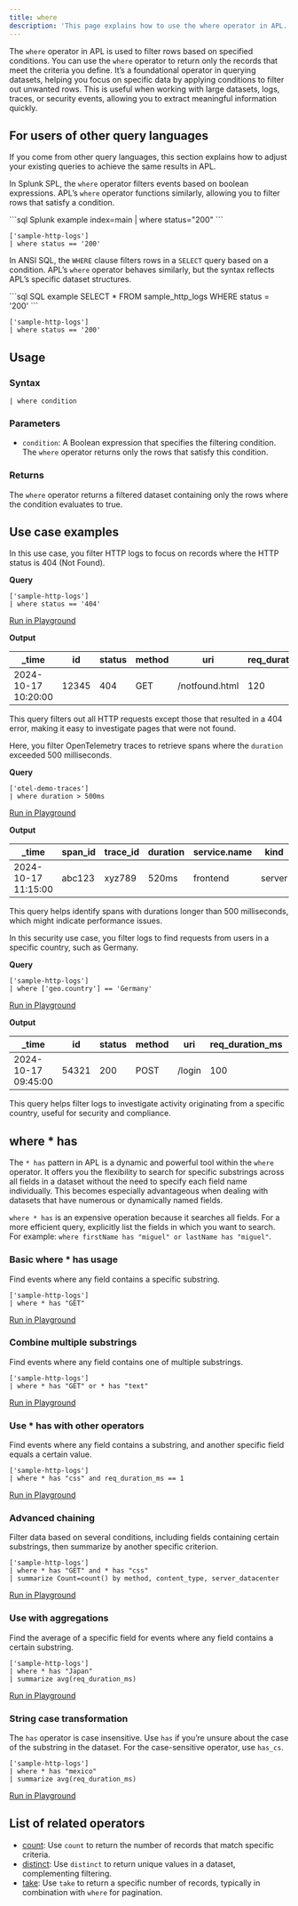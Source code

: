 ```yaml
---
title: where
description: 'This page explains how to use the where operator in APL.'
---
```


The `where` operator in APL is used to filter rows based on specified conditions. You can use the `where` operator to return only the records that meet the criteria you define. It’s a foundational operator in querying datasets, helping you focus on specific data by applying conditions to filter out unwanted rows. This is useful when working with large datasets, logs, traces, or security events, allowing you to extract meaningful information quickly.

## For users of other query languages

If you come from other query languages, this section explains how to adjust your existing queries to achieve the same results in APL.

<AccordionGroup>
<Accordion title="Splunk SPL users">

In Splunk SPL, the `where` operator filters events based on boolean expressions. APL’s `where` operator functions similarly, allowing you to filter rows that satisfy a condition.

<CodeGroup>
```sql Splunk example
index=main | where status="200"
```

```kusto APL equivalent
['sample-http-logs']
| where status == '200'
```
</CodeGroup>

</Accordion>
<Accordion title="ANSI SQL users">

In ANSI SQL, the `WHERE` clause filters rows in a `SELECT` query based on a condition. APL’s `where` operator behaves similarly, but the syntax reflects APL’s specific dataset structures.

<CodeGroup>
```sql SQL example
SELECT * FROM sample_http_logs WHERE status = '200'
```

```kusto APL equivalent
['sample-http-logs']
| where status == '200'
```
</CodeGroup>

</Accordion>
</AccordionGroup>

## Usage

### Syntax

```kusto
| where condition
```

### Parameters

- `condition`: A Boolean expression that specifies the filtering condition. The `where` operator returns only the rows that satisfy this condition.

### Returns

The `where` operator returns a filtered dataset containing only the rows where the condition evaluates to true.

## Use case examples

<Tabs>
<Tab title="Log analysis">

In this use case, you filter HTTP logs to focus on records where the HTTP status is 404 (Not Found).

**Query**

```kusto
['sample-http-logs']
| where status == '404'
```

[Run in Playground](https://play.axiom.co/axiom-play-qf1k/explorer?initForm=%7B%22apl%22%3A%22%5B'sample-http-logs'%5D%20%7C%20where%20status%20%3D%3D%20'404'%22%7D)

**Output**

| _time              | id   | status | method | uri           | req_duration_ms | geo.city  | geo.country |
|--------------------|------|--------|--------|---------------|-----------------|-----------|-------------|
| 2024-10-17 10:20:00| 12345| 404    | GET    | /notfound.html| 120             | Seattle   | US          |

This query filters out all HTTP requests except those that resulted in a 404 error, making it easy to investigate pages that were not found.

</Tab>
<Tab title="OpenTelemetry traces">

Here, you filter OpenTelemetry traces to retrieve spans where the `duration` exceeded 500 milliseconds.

**Query**

```kusto
['otel-demo-traces']
| where duration > 500ms
```

[Run in Playground](https://play.axiom.co/axiom-play-qf1k/explorer?initForm=%7B%22apl%22%3A%22%5B'otel-demo-traces'%5D%20%7C%20where%20duration%20%3E%20500ms%22%7D)

**Output**

| _time              | span_id  | trace_id | duration | service.name      | kind    | status_code |
|--------------------|----------|----------|----------|-------------------|---------|-------------|
| 2024-10-17 11:15:00| abc123   | xyz789   | 520ms    | frontend           | server  | OK          |

This query helps identify spans with durations longer than 500 milliseconds, which might indicate performance issues.

</Tab>
<Tab title="Security logs">

In this security use case, you filter logs to find requests from users in a specific country, such as Germany.

**Query**

```kusto
['sample-http-logs']
| where ['geo.country'] == 'Germany'
```

[Run in Playground](https://play.axiom.co/axiom-play-qf1k/explorer?initForm=%7B%22apl%22%3A%22%5B'sample-http-logs'%5D%20%7C%20where%20%5B'geo.country'%5D%20%3D%3D%20'Germany'%22%7D)

**Output**

| _time              | id   | status | method | uri           | req_duration_ms | geo.city  | geo.country |
|--------------------|------|--------|--------|---------------|-----------------|-----------|-------------|
| 2024-10-17 09:45:00| 54321| 200    | POST   | /login        | 100             | Berlin    | Germany     |

This query helps filter logs to investigate activity originating from a specific country, useful for security and compliance.

</Tab>
</Tabs>

## where * has

The `* has` pattern in APL is a dynamic and powerful tool within the `where` operator. It offers you the flexibility to search for specific substrings across all fields in a dataset without the need to specify each field name individually. This becomes especially advantageous when dealing with datasets that have numerous or dynamically named fields.

`where * has` is an expensive operation because it searches all fields. For a more efficient query, explicitly list the fields in which you want to search. For example: `where firstName has "miguel" or lastName has "miguel"`. 

### Basic where * has usage

Find events where any field contains a specific substring.

```kusto
['sample-http-logs'] 
| where * has "GET"
```

[Run in Playground](https://play.axiom.co/axiom-play-qf1k/explorer?initForm=%7B%22apl%22%3A%22%5B%27sample-http-logs%27%5D%5Cn%7C%20where%20%2A%20has%20%5C%22GET%5C%22%22%7D&queryOptions=%7B%22quickRange%22%3A%2230d%22%7D)

### Combine multiple substrings

Find events where any field contains one of multiple substrings.

```kusto
['sample-http-logs'] 
| where * has "GET" or * has "text"
```

[Run in Playground](https://play.axiom.co/axiom-play-qf1k/explorer?initForm=%7B%22apl%22%3A%22%5B%27sample-http-logs%27%5D%5Cn%7C%20where%20%2A%20has%20%5C%22GET%5C%22%20or%20%2A%20has%20%5C%22text%5C%22%22%7D&queryOptions=%7B%22quickRange%22%3A%2230d%22%7D)

### Use * has with other operators

Find events where any field contains a substring, and another specific field equals a certain value.

```kusto
['sample-http-logs'] 
| where * has "css" and req_duration_ms == 1
```

[Run in Playground](https://play.axiom.co/axiom-play-qf1k/explorer?initForm=%7B%22apl%22%3A%22%5B%27sample-http-logs%27%5D%5Cn%7C%20where%20%2A%20has%20%5C%22css%5C%22%20and%20req_duration_ms%20%3D%3D%201%22%7D&queryOptions=%7B%22quickRange%22%3A%2230d%22%7D)

### Advanced chaining

Filter data based on several conditions, including fields containing certain substrings, then summarize by another specific criterion.

```kusto
['sample-http-logs']
| where * has "GET" and * has "css"
| summarize Count=count() by method, content_type, server_datacenter
```

[Run in Playground](https://play.axiom.co/axiom-play-qf1k/explorer?initForm=%7B%22apl%22%3A%22%5B%27sample-http-logs%27%5D%5Cn%7C%20where%20%2A%20has%20%5C%22GET%5C%22%20and%20%2A%20has%20%5C%22css%5C%22%5Cn%7C%20summarize%20Count%3Dcount%28%29%20by%20method%2C%20content_type%2C%20server_datacenter%22%7D&queryOptions=%7B%22quickRange%22%3A%2230d%22%7D)

### Use with aggregations

Find the average of a specific field for events where any field contains a certain substring.

```kusto
['sample-http-logs']
| where * has "Japan"
| summarize avg(req_duration_ms)
```

[Run in Playground](https://play.axiom.co/axiom-play-qf1k/explorer?initForm=%7B%22apl%22%3A%22%5B%27sample-http-logs%27%5D%5Cn%7C%20where%20%2A%20has%20%5C%22Japan%5C%22%5Cn%7C%20summarize%20avg%28req_duration_ms%29%22%7D&queryOptions=%7B%22quickRange%22%3A%2230d%22%7D)

### String case transformation

The `has` operator is case insensitive. Use `has` if you’re unsure about the case of the substring in the dataset. For the case-sensitive operator, use `has_cs`.

```kusto
['sample-http-logs']
| where * has "mexico"
| summarize avg(req_duration_ms)
```

[Run in Playground](https://play.axiom.co/axiom-play-qf1k/explorer?initForm=%7B%22apl%22%3A%22%5B%27sample-http-logs%27%5D%5Cn%7C%20where%20%2A%20has%20%5C%22mexico%5C%22%5Cn%7C%20summarize%20avg%28req_duration_ms%29%22%7D&queryOptions=%7B%22quickRange%22%3A%2230d%22%7D)

## List of related operators

- [count](/apl/tabular-operators/count-operator): Use `count` to return the number of records that match specific criteria.
- [distinct](/apl/tabular-operators/distinct-operator): Use `distinct` to return unique values in a dataset, complementing filtering.
- [take](/apl/tabular-operators/take-operator): Use `take` to return a specific number of records, typically in combination with `where` for pagination.
